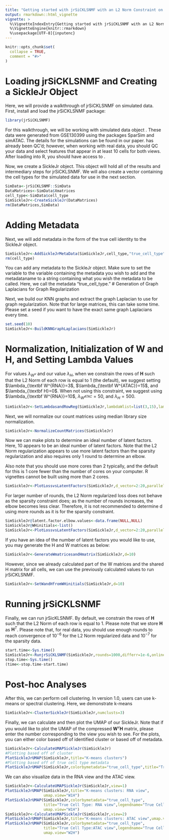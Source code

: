```yaml
---
title: "Getting started with jrSiCKLSNMF with an L2 Norm Constraint on the columns of H"
output: rmarkdown::html_vignette
vignette: >
  %\VignetteIndexEntry{Getting started with jrSiCKLSNMF with an L2 Norm Constraint on the columns of H}
  %\VignetteEngine{knitr::rmarkdown}
  %\usepackage[UTF-8]{inputenc}
---
```


```r
knitr::opts_chunk$set(
  collapse = TRUE,
  comment = "#>"
)
```

# Loading jrSiCKLSNMF and Creating a SickleJr Object
Here, we will provide a walkthrough of jrSiCKLSNMF on simulated data. First, install and load the jrSiCKLSNMF package:

```r
library(jrSiCKLSNMF)
```

For this walkthrough, we will be working with simulated data object \textsc{SimData}. These data were generated from GSE130399 using the packages SparSim and simATAC. The details for the simulations can be found in our paper. \textsc{SimData} has already been QC'd; however, when working with real data, you should QC your data and select features that appear in at least 10 cells for both views. After loading \textsc{jrSiCKLSNMF} into R, you should have access to \textsc{SimData}.

Now, we create a SickleJr object. This object will hold all of the results and intermediary steps for jrSiCKLSNMF. We will also create a vector containing the cell types for the simulated data for use in the next section.

```r
SimData<-jrSiCKLSNMF::SimData
DataMatrices<-SimData$Xmatrices
cell_type<-SimData$cell_type
SimSickleJr<-CreateSickleJr(DataMatrices)
rm(DataMatrices,SimData)
```

# Adding Metadata

Next, we will add metadata in the form of the true cell identity to the SickleJr object.

```r
SimSickleJr<-AddSickleJrMetaData(SimSickleJr,cell_type,"true_cell_type")
rm(cell_type)
```

You can add any metadata to the SickleJr object. Make sure to set the variable \textsc{metadata} to the variable containing the metadata you wish to add and the metadataname to a string containing what you wish the metadata to be called. Here, we call the metadata "true_cell_type." 
# Generation of Graph Laplacians for Graph Regularization

Next, we build our KNN graphs and extract the graph Laplacian to use for graph regularization. Note that for large matrices, this can take some time. Please set a seed if you want to have the exact same graph Laplacians every time.

```r
set.seed(10)
SimSickleJr<-BuildKNNGraphLaplacians(SimSickleJr)
```

# Normalization, Initialization of W and H, and Setting Lambda Values

For values $\lambda_{W^v}$ and our value $\lambda_H$, when we constrain the rows of $\textbf{H}$ such that the L2 Norm of each row is equal to 1 (the default), we suggest setting $\lambda_{\textbf W^{RNA}}=3$, $\lambda_{\textbf W^{ATAC}}=15$, and $\lambda_{\textbf H}=0$. When not using this constraint, we suggest using $\lambda_{\textbf W^{RNA}}=10$, $\lambda_{W^{ATAC}}=50$, and $\lambda_{H}=500$. 

```r
SimSickleJr<-SetLambdasandRowReg(SimSickleJr,lambdaWlist=list(3,15),lambdaH=0,rowReg="L2Norm")
```

Next, we will normalize our count matrices using median library size normalization.

```r
SimSickleJr<-NormalizeCountMatrices(SimSickleJr)
```



Now we can make plots to determine an ideal number of latent factors. Here, 10 appears to be an ideal number of
latent factors. Note that the L2 Norm regularization appears to use more latent factors than the sparsity regularization and also requires only 1 round to determine an elbow. 

Also note that you should use more cores than 2 typically, and the default for this is 1 core fewer than the number of cores on your computer. R vignettes cannot be built using more than 2 cores.

```r
SimSickleJr<-PlotLossvsLatentFactors(SimSickleJr,d_vector=2:20,parallel = TRUE,rounds=1,seed=15,nCores = 2)
```
For larger number of rounds, the L2 Norm regularized loss does not behave as the sparsity constraint does; as the number of rounds increases, the elbow becomes less clear. Therefore, it is not recommended to determine d using more rounds as it is for the sparsity constraint.

```r
SimSickleJr@latent.factor.elbow.values<-data.frame(NULL,NULL)
SimSickleJr@WHinitials<-list()
SimSickleJr<-PlotLossvsLatentFactors(SimSickleJr,d_vector=2:20,parallel = TRUE,rounds=100,seed=15,nCores=2)
```

If you have an idea of the number of latent factors you would like to use, you may generate the H and W matrices as below:

```r
SimSickleJr<-GenerateWmatricesandHmatrix(SimSickleJr,d=10)
```

However, since we already calculated part of the W matrices and the shared H matrix for all cells, 
we can use the previously calculated values to run jrSiCKLSNMF.

```r
SimSickleJr<-SetWandHfromWHinitials(SimSickleJr,d=10)
```

# Running jrSiCKLSNMF

Finally, we can run jrSicKLSNMF. By default, we constrain the rows of $\textbf{H}$ such that the L2 Norm of each row is equal to 1. Please note that we store $\textbf{H}$ as $\textbf{H}^T$. Please note that, for real data, you should use enough rounds to reach convergence of $10^{-6}$ for the L2 Norm regularized data and $10^{-7}$ for the sparsity data.

```r
start.time<-Sys.time()
SimSickleJr<-RunjrSiCKLSNMF(SimSickleJr,rounds=1000,differr=1e-6,online=FALSE)
stop.time<-Sys.time()
(time<-stop.time-start.time)
```
# Post-hoc Analyses

After this, we can perform cell clustering. In version 1.0, users can use k-means or spectral clustering. Here, we demonstrate k-means

```r
SimSickleJr<-ClusterSickleJr(SimSickleJr,numclusts=3)
```

Finally, we can calculate and then plot the UMAP of our SickleJr. Note that if you would like to plot the UMAP of the compressed $\mathbf{W}^v\mathbf{H}$ matrix, please enter the number corresponding to the view you wish to see. For the plots, you can either color based off of identified cluster or based off of metadata.

```r
SimSickleJr<-CalculateUMAPSickleJr(SimSickleJr)
#Plotting based off of cluster
PlotSickleJrUMAP(SimSickleJr,title="K-means clusters")
#Plotting based off of true cell type metadata
PlotSickleJrUMAP(SimSickleJr,colorbymetadata="true_cell_type",title="True Cell Types",legendname="True Cell Types")
```

We can also visualize data in the RNA view and the ATAC view. 

```r
SimSickleJr<-CalculateUMAPSickleJr(SimSickleJr,view=1)
PlotSickleJrUMAP(SimSickleJr,title="K-means clusters: RNA view",
                 umap.view="W1H")
PlotSickleJrUMAP(SimSickleJr,colorbymetadata="true_cell_type",
                 title="True Cell Type: RNA view",legendname="True Cell Types",
                 umap.view="W1H")
SimSickleJr<-CalculateUMAPSickleJr(SimSickleJr,view=2)
PlotSickleJrUMAP(SimSickleJr,title="K-means clusters: ATAC view",umap.view="W2H")
PlotSickleJrUMAP(SimSickleJr,colorbymetadata="true_cell_type",
                 title="True Cell Type:ATAC view",legendname="True Cell Types",
                 umap.view="W2H")
```
